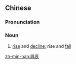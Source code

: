 ==Chinese==
{{zh-forms|s=兴衰}}

===Pronunciation===
{{zh-pron
|m=xīngshuāi
|c=hing1 seoi1
|mn=heng-soe/tw:heng-soai
|cat=n
}}

===Noun===
{{zh-noun}}

# [[rise]] and [[decline]]; rise and [[fall]]

[[zh-min-nan:興衰]]